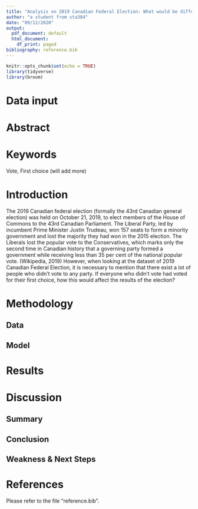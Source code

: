 ```yaml
---
title: "Analysis on 2019 Canadian Federal Election: What would be different if everyone had voted?"
author: "a student from sta304"
date: "09/12/2020"
output: 
  pdf_document: default
  html_document: 
    df_print: paged
bibliography: reference.bib
---
```


```r
knitr::opts_chunk$set(echo = TRUE)
library(tidyverse)
library(broom)
```
# Data input


# Abstract 


# Keywords 
Vote, First choice (will add more)

# Introduction
The 2019 Canadian federal election (formally the 43rd Canadian general election) was held on October 21, 2019, to elect members of the House of Commons to the 43rd Canadian Parliament. The Liberal Party, led by incumbent Prime Minister Justin Trudeau, won 157 seats to form a minority government and lost the majority they had won in the 2015 election. The Liberals lost the popular vote to the Conservatives, which marks only the second time in Canadian history that a governing party formed a government while receiving less than 35 per cent of the national popular vote. (Wikipedia, 2019) However, when looking at the dataset of 2019 Canadian Federal Election, it is necessary to mention that there exist a lot of people who didn't vote to any party. If everyone who didn't vote had voted for their first choice, how this would affect the results of the election?



# Methodology
## Data


## Model



# Results



# Discussion
## Summary


## Conclusion


## Weakness & Next Steps


# References
Please refer to the file "reference.bib".
